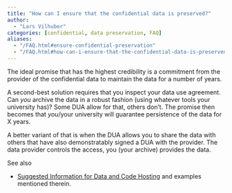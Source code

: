 ```yaml
---
title: "How can I ensure that the confidential data is preserved?"
author: 
  - "Lars Vilhuber"
categories: [confidential, data preservation, FAQ]
aliases:
  - "/FAQ.html#ensure-confidential-preservation"
  - "/FAQ.html#how-can-i-ensure-that-the-confidential-data-is-preserved"
---
```

The ideal promise that has the highest credibility is a commitment from the provider of the confidential data to maintain the data for a number of years.

A second-best solution requires that you inspect your data use agreement. Can *you* archive the data in a robust fashion (using whatever tools your university has)? Some DUA allow for that, others don't. The promise then becomes that *you*/your university will guarantee persistence of the data for X years.

A better variant of that is when the DUA allows you to share the data with others that have also demonstratably signed a DUA with the provider. The data provider controls the access, you (your archive) provides the data.

See also

- [Suggested Information for Data and Code Hosting](../Guidance/Requested_information_hosting.qmd) and examples mentioned therein.